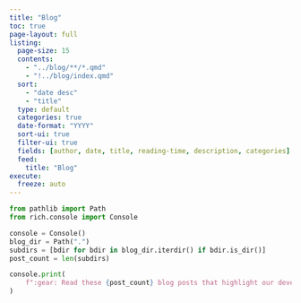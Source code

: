 ```yaml
---
title: "Blog"
toc: true
page-layout: full
listing:
  page-size: 15
  contents:
    - "../blog/**/*.qmd"
    - "!../blog/index.qmd"
  sort:
    - "date desc"
    - "title"
  type: default
  categories: true
  date-format: "YYYY"
  sort-ui: true
  filter-ui: true
  fields: [author, date, title, reading-time, description, categories]
  feed:
    title: "Blog"
execute:
  freeze: auto
---
```


```python
from pathlib import Path
from rich.console import Console

console = Console()
blog_dir = Path(".")
subdirs = [bdir for bdir in blog_dir.iterdir() if bdir.is_dir()]
post_count = len(subdirs)

console.print(
    f":gear: Read these {post_count} blog posts that highlight our developer development! "
)
```
